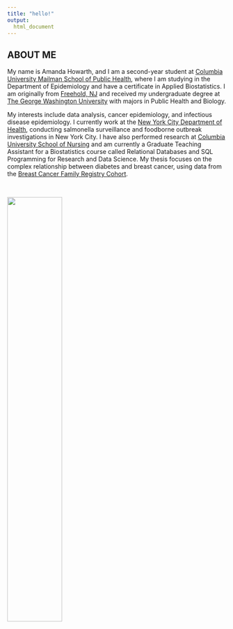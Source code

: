 ```yaml
---
title: "hello!"
output: 
  html_document
---
```


## ABOUT ME 

My name is Amanda Howarth, and I am a second-year student at [Columbia University Mailman School of Public Health](https://www.mailman.columbia.edu/), where I am studying in the Department of Epidemiology and have a certificate in Applied Biostatistics. I am originally from [Freehold, NJ](http://twp.freehold.nj.us/) and received my undergraduate degree at [The George Washington University](https://www.gwu.edu/) with majors in Public Health and Biology. 

My interests include data analysis, cancer epidemiology, and infectious disease epidemiology. I currently work at the [New York City Department of Health](https://www1.nyc.gov/site/doh/index.page), conducting salmonella surveillance and foodborne outbreak investigations in New York City. I have also performed research at [Columbia University School of Nursing](https://www.nursing.columbia.edu/) and am currently a Graduate Teaching Assistant for a Biostatistics course called Relational Databases and SQL Programming for Research and Data Science. My thesis focuses on the complex relationship between diabetes and breast cancer, using data from the [Breast Cancer Family Registry Cohort](http://www.bcfamilyregistry.org/). 

<br>

<img src="headshot_1.jpg" style="width:50%; border:5px; margin-right: 30px" class= "center">

